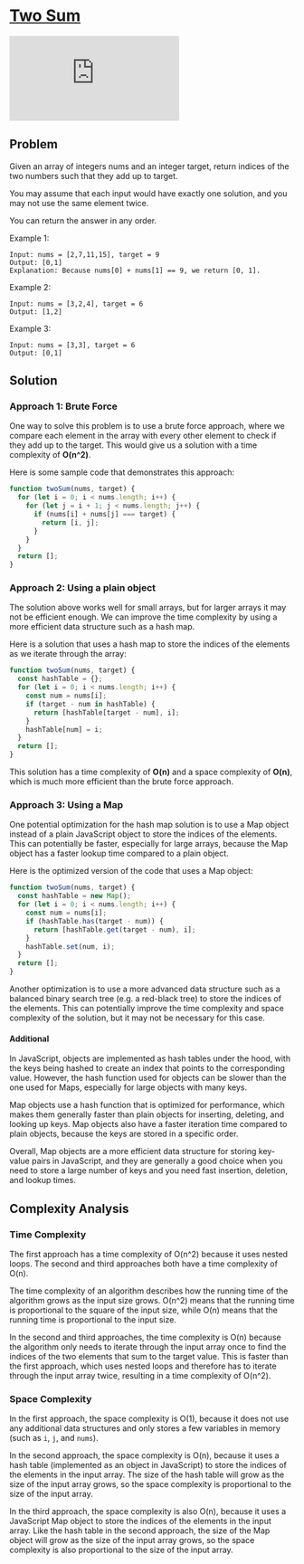 
# [Two Sum](https://www.leetcode.com/problems/two-sum/) <DifficultyChip difficulty="easy" />

<div className="iframe-container">
  <iframe className="responsive-iframe" src="https://www.youtube.com/embed/KLlXCFG5TnA"
          title="YouTube video player" frameBorder="0"
          allow="accelerometer; autoplay; clipboard-write; encrypted-media; gyroscope; picture-in-picture"
          allowFullScreen></iframe>
</div>

## Problem

Given an array of integers nums and an integer target, return indices of the two numbers such that they add up to target.

You may assume that each input would have exactly one solution, and you may not use the same element twice.

You can return the answer in any order.

Example 1:

```text
Input: nums = [2,7,11,15], target = 9
Output: [0,1]
Explanation: Because nums[0] + nums[1] == 9, we return [0, 1].
```

Example 2:

```text
Input: nums = [3,2,4], target = 6
Output: [1,2]
```

Example 3:

```text
Input: nums = [3,3], target = 6
Output: [0,1]
```

## Solution

### Approach 1: Brute Force

One way to solve this problem is to use a brute force approach, where we compare each element in the array with every other element to check if they add up to the target. This would give us a solution with a time complexity of **O(n^2)**.

Here is some sample code that demonstrates this approach:

```javascript
function twoSum(nums, target) {
  for (let i = 0; i < nums.length; i++) {
    for (let j = i + 1; j < nums.length; j++) {
      if (nums[i] + nums[j] === target) {
        return [i, j];
      }
    }
  }
  return [];
}
```


### Approach 2: Using a plain object

The solution above works well for small arrays, but for larger arrays it may not be efficient enough. We can improve the time complexity by using a more efficient data structure such as a hash map.

Here is a solution that uses a hash map to store the indices of the elements as we iterate through the array:

```javascript
function twoSum(nums, target) {
  const hashTable = {};
  for (let i = 0; i < nums.length; i++) {
    const num = nums[i];
    if (target - num in hashTable) {
      return [hashTable[target - num], i];
    }
    hashTable[num] = i;
  }
  return [];
}
```

This solution has a time complexity of **O(n)** and a space complexity of **O(n)**, which is much more efficient than the brute force approach.

### Approach 3: Using a Map

One potential optimization for the hash map solution is to use a Map object instead of a plain JavaScript object to store the indices of the elements. This can potentially be faster, especially for large arrays, because the Map object has a faster lookup time compared to a plain object.

Here is the optimized version of the code that uses a Map object:

```javascript
function twoSum(nums, target) {
  const hashTable = new Map();
  for (let i = 0; i < nums.length; i++) {
    const num = nums[i];
    if (hashTable.has(target - num)) {
      return [hashTable.get(target - num), i];
    }
    hashTable.set(num, i);
  }
  return [];
}
```

Another optimization is to use a more advanced data structure such as a balanced binary search tree (e.g. a red-black tree) to store the indices of the elements. This can potentially improve the time complexity and space complexity of the solution, but it may not be necessary for this case.

#### Additional

In JavaScript, objects are implemented as hash tables under the hood, with the keys being hashed to create an index that points to the corresponding value. However, the hash function used for objects can be slower than the one used for Maps, especially for large objects with many keys.

Map objects use a hash function that is optimized for performance, which makes them generally faster than plain objects for inserting, deleting, and looking up keys. Map objects also have a faster iteration time compared to plain objects, because the keys are stored in a specific order.

Overall, Map objects are a more efficient data structure for storing key-value pairs in JavaScript, and they are generally a good choice when you need to store a large number of keys and you need fast insertion, deletion, and lookup times.

## Complexity Analysis

### Time Complexity

The first approach has a time complexity of O(n^2) because it uses nested loops. The second and third approaches both have a time complexity of O(n).

The time complexity of an algorithm describes how the running time of the algorithm grows as the input size grows. O(n^2) means that the running time is proportional to the square of the input size, while O(n) means that the running time is proportional to the input size.

In the second and third approaches, the time complexity is O(n) because the algorithm only needs to iterate through the input array once to find the indices of the two elements that sum to the target value. This is faster than the first approach, which uses nested loops and therefore has to iterate through the input array twice, resulting in a time complexity of O(n^2).

### Space Complexity

In the first approach, the space complexity is O(1), because it does not use any additional data structures and only stores a few variables in memory (such as `i`, `j`, and `nums`).

In the second approach, the space complexity is O(n), because it uses a hash table (implemented as an object in JavaScript) to store the indices of the elements in the input array. The size of the hash table will grow as the size of the input array grows, so the space complexity is proportional to the size of the input array.

In the third approach, the space complexity is also O(n), because it uses a JavaScript Map object to store the indices of the elements in the input array. Like the hash table in the second approach, the size of the Map object will grow as the size of the input array grows, so the space complexity is also proportional to the size of the input array.